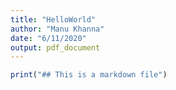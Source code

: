 ```yaml
---
title: "HelloWorld"
author: "Manu Khanna"
date: "6/11/2020"
output: pdf_document
---
```


```r
print("## This is a markdown file")
```







